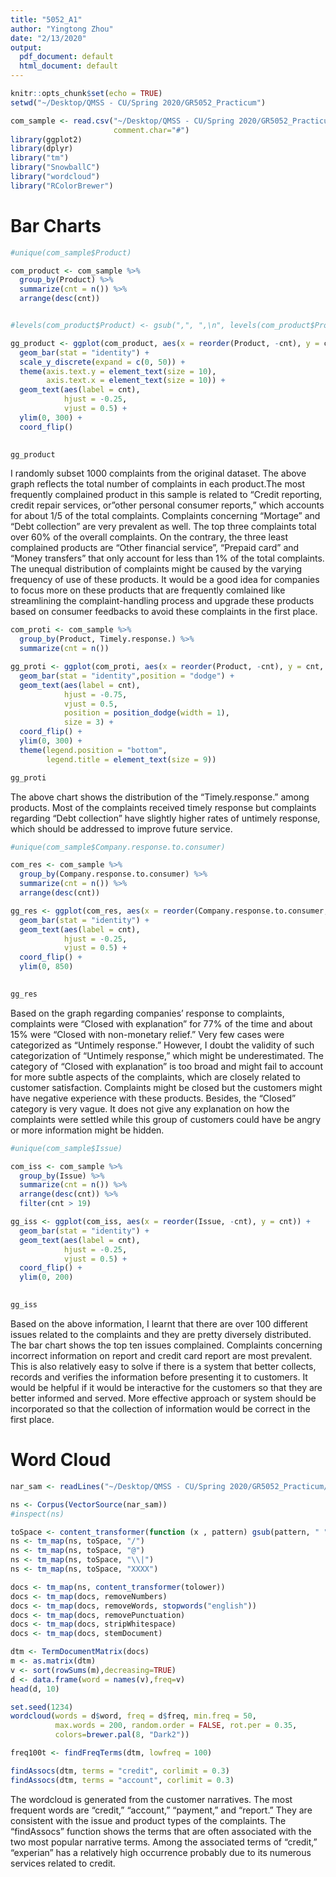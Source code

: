 ```yaml
---
title: "5052_A1"
author: "Yingtong Zhou"
date: "2/13/2020"
output:
  pdf_document: default
  html_document: default
---
```


```r
knitr::opts_chunk$set(echo = TRUE)
setwd("~/Desktop/QMSS - CU/Spring 2020/GR5052_Practicum")
```

```r
com_sample <- read.csv("~/Desktop/QMSS - CU/Spring 2020/GR5052_Practicum/complaints_sample.csv", 
                       comment.char="#")
library(ggplot2)
library(dplyr)
library("tm")
library("SnowballC")
library("wordcloud")
library("RColorBrewer")
```

# Bar Charts
```r
#unique(com_sample$Product)

com_product <- com_sample %>% 
  group_by(Product) %>% 
  summarize(cnt = n()) %>% 
  arrange(desc(cnt))


#levels(com_product$Product) <- gsub(",", ",\n", levels(com_product$Product))

gg_product <- ggplot(com_product, aes(x = reorder(Product, -cnt), y = cnt)) +
  geom_bar(stat = "identity") +
  scale_y_discrete(expand = c(0, 50)) +
  theme(axis.text.y = element_text(size = 10),
        axis.text.x = element_text(size = 10)) +
  geom_text(aes(label = cnt), 
            hjust = -0.25, 
            vjust = 0.5) +
  ylim(0, 300) +
  coord_flip()
  

gg_product
```

I randomly subset 1000 complaints from the original dataset. The above graph reflects the total number of complaints in each product.The most frequently complained product in this sample is related to "Credit reporting, credit repair services, or "other personal consumer reports," which accounts for about 1/5 of the total complaints. Complaints concerning "Mortage" and "Debt collection" are very prevalent as well. The top three complaints total over 60% of the overall complaints. 
On the contrary, the three least complained products are "Other financial service", "Prepaid card" and "Money transfers" that only account for less than 1% of the total complaints.
The unequal distribution of complaints might be caused by the varying frequency of use of these products. It would be a good idea for companies to focus more on these products that are frequently comlained like streamlining the complaint-handling process and upgrade these products based on consumer feedbacks to avoid these complaints in the first place.

```r
com_proti <- com_sample %>% 
  group_by(Product, Timely.response.) %>% 
  summarize(cnt = n())

gg_proti <- ggplot(com_proti, aes(x = reorder(Product, -cnt), y = cnt, fill = Timely.response.)) +
  geom_bar(stat = "identity",position = "dodge") +
  geom_text(aes(label = cnt), 
            hjust = -0.75, 
            vjust = 0.5,
            position = position_dodge(width = 1),
            size = 3) +
  coord_flip() +
  ylim(0, 300) +
  theme(legend.position = "bottom",
        legend.title = element_text(size = 9))

gg_proti
```
The above chart shows the distribution of the "Timely.response." among products. Most of the complaints received timely response but complaints regarding "Debt collection" have slightly higher rates of untimely response, which should be addressed to improve future service.

```r
#unique(com_sample$Company.response.to.consumer)

com_res <- com_sample %>% 
  group_by(Company.response.to.consumer) %>% 
  summarize(cnt = n()) %>% 
  arrange(desc(cnt))

gg_res <- ggplot(com_res, aes(x = reorder(Company.response.to.consumer, -cnt), y = cnt)) +
  geom_bar(stat = "identity") +
  geom_text(aes(label = cnt), 
            hjust = -0.25, 
            vjust = 0.5) +
  coord_flip() +
  ylim(0, 850)
  

gg_res
```

Based on the graph regarding companies' response to complaints, complaints were "Closed with explanation" for 77% of the time and about 15% were "Closed with non-monetary relief." Very few cases were categorized as "Untimely response." However, I doubt the validity of such categorization of "Untimely response," which might be underestimated.
The category of "Closed with explanation" is too broad and might fail to account for more subtle aspects of the complaints, which are closely related to customer satisfaction. Complaints might be closed but the customers might have negative experience with these products.
Besides, the "Closed" category is very vague. It does not give any explanation on how the complaints were settled while this group of customers could have be angry or more information might be hidden.

```r
#unique(com_sample$Issue)

com_iss <- com_sample %>% 
  group_by(Issue) %>% 
  summarize(cnt = n()) %>% 
  arrange(desc(cnt)) %>% 
  filter(cnt > 19)

gg_iss <- ggplot(com_iss, aes(x = reorder(Issue, -cnt), y = cnt)) +
  geom_bar(stat = "identity") +
  geom_text(aes(label = cnt), 
            hjust = -0.25, 
            vjust = 0.5) +
  coord_flip() +
  ylim(0, 200)
  

gg_iss
```

Based on the above information, I learnt that there are over 100 different issues related to the complaints and they are pretty diversely distributed. The bar chart shows the top ten issues complained. Complaints concerning incorrect information on report and credit card report are most prevalent. This is also relatively easy to solve if there is a system that better collects, records and verifies the information before presenting it to customers. It would be helpful if it would be interactive for the customers so that they are better informed and served. More effective approach or system should be incorporated so that the collection of information would be correct in the first place.

# Word Cloud
```r
nar_sam <- readLines("~/Desktop/QMSS - CU/Spring 2020/GR5052_Practicum/nar_sam.txt")

ns <- Corpus(VectorSource(nar_sam))
#inspect(ns)

toSpace <- content_transformer(function (x , pattern) gsub(pattern, " ", x))
ns <- tm_map(ns, toSpace, "/")
ns <- tm_map(ns, toSpace, "@")
ns <- tm_map(ns, toSpace, "\\|")
ns <- tm_map(ns, toSpace, "XXXX")

docs <- tm_map(ns, content_transformer(tolower))
docs <- tm_map(docs, removeNumbers)
docs <- tm_map(docs, removeWords, stopwords("english"))
docs <- tm_map(docs, removePunctuation)
docs <- tm_map(docs, stripWhitespace)
docs <- tm_map(docs, stemDocument)

dtm <- TermDocumentMatrix(docs)
m <- as.matrix(dtm)
v <- sort(rowSums(m),decreasing=TRUE)
d <- data.frame(word = names(v),freq=v)
head(d, 10)

set.seed(1234)
wordcloud(words = d$word, freq = d$freq, min.freq = 50,
          max.words = 200, random.order = FALSE, rot.per = 0.35, 
          colors=brewer.pal(8, "Dark2"))

freq100t <- findFreqTerms(dtm, lowfreq = 100)

findAssocs(dtm, terms = "credit", corlimit = 0.3)
findAssocs(dtm, terms = "account", corlimit = 0.3)
```

The wordcloud is generated from the customer narratives. The most frequent words are "credit," "account," "payment," and "report." They are consistent with the issue and product types of the complaints. The "findAssocs" function shows the terms that are often associated with the two most popular narrative terms. Among the associated terms of "credit," "experian" has a relatively high occurrence probably due to its numerous services related to credit.